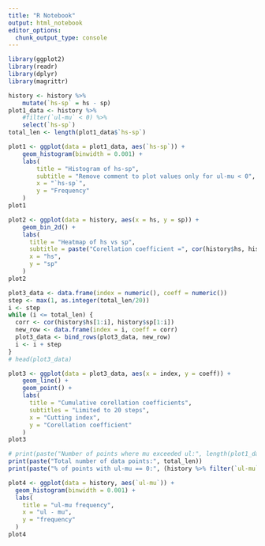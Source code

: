 ```yaml
---
title: "R Notebook"
output: html_notebook
editor_options: 
  chunk_output_type: console
---
```


```r
library(ggplot2)
library(readr)
library(dplyr)
library(magrittr)

history <- history %>%
    mutate(`hs-sp` = hs - sp)
plot1_data <- history %>%
    #filter(`ul-mu` < 0) %>%
    select(`hs-sp`)
total_len <- length(plot1_data$`hs-sp`)

plot1 <- ggplot(data = plot1_data, aes(`hs-sp`)) +
    geom_histogram(binwidth = 0.001) +
    labs(
        title = "Histogram of hs-sp",
        subtitle = "Remove comment to plot values only for ul-mu < 0",
        x = "`hs-sp`",
        y = "Frequency"
    )
plot1

plot2 <- ggplot(data = history, aes(x = hs, y = sp)) +
    geom_bin_2d() +
    labs(
      title = "Heatmap of hs vs sp",
      subtitle = paste("Corellation coefficient =", cor(history$hs, history$sp)),
      x = "hs",
      y = "sp"
    )
plot2

plot3_data <- data.frame(index = numeric(), coeff = numeric())
step <- max(1, as.integer(total_len/20))
i <- step
while (i <= total_len) {
  corr <- cor(history$hs[1:i], history$sp[1:i])
  new_row <- data.frame(index = i, coeff = corr)
  plot3_data <- bind_rows(plot3_data, new_row)
  i <- i + step
}
# head(plot3_data)

plot3 <- ggplot(data = plot3_data, aes(x = index, y = coeff)) +
    geom_line() +
    geom_point() +
    labs(
      title = "Cumulative corellation coefficients",
      subtitles = "Limited to 20 steps",
      x = "Cutting index",
      y = "Corellation coefficient"
    )
plot3

# print(paste("Number of points where mu exceeded ul:", length(plot1_data$`hs-sp`)))
print(paste("Total number of data points:", total_len))
print(paste("% of points with ul-mu == 0:", (history %>% filter(`ul-mu` == 0) %>% count() / total_len) * 100))

plot4 <- ggplot(data = history, aes(`ul-mu`)) +
  geom_histogram(binwidth = 0.001) +
  labs(
    title = "ul-mu frequency",
    x = "ul - mu",
    y = "frequency"
  )
plot4
```
